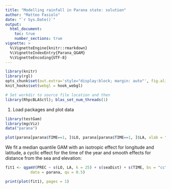 ```yaml
---
title: "Modelling rainfall in Parana state: solution"
author: "Matteo Fasiolo"
date: "`r Sys.Date()`"
output: 
  html_document:
    toc: true
    number_sections: true
vignette: >
  %\VignetteEngine{knitr::rmarkdown}
  %\VignetteIndexEntry{Parana_QGAM}
  %\VignetteEncoding{UTF-8}
---
```


<!-- %%%%%%%%%%%%% THIS EXAMPLE TAKES FOREVER TO RUN, HENCE COMMENTED OUT IN THE PACKAGE %%%%%%%%%%%%% -->
  
```r
library(knitr)
library(rgl)
opts_chunk$set(out.extra='style="display:block; margin: auto"', fig.align="center", tidy=FALSE)
knit_hooks$set(webgl = hook_webgl)
```

```r
# Set workdir to source file location and then
library(RhpcBLASctl); blas_set_num_threads(1)
```

1) Load packages and plot data
```r
library(testGam)
library(mgcViz)
data("parana")

plot(parana[parana$TIME==1, ]$LO, parana[parana$TIME==1, ]$LA, xlab = "LO", ylab = "LA") 
```

We fit a median quantile GAM with an isotropic effect for longitude and latitude, a cyclic effect for the time of the year and smooth effects for distance from the sea and elevation:
```r
fit1 <- qgamV(PREC ~ s(LO, LA, k = 25) + s(seaDist) + s(TIME, bs = "cc") + s(EL), 
           data = parana, qu = 0.5)

print(plot(fit1), pages = 1)
```

<!-- Here using an isotropic smooth form `LO` and `LA` makes sense, because the two units are similar. We can still -->
<!-- check whether a tensor effect would lead to a different effect: -->
<!-- ```{r parana3, message = F} -->
<!-- fit2 <- qgamV(PREC ~ te(LO, LA, k = c(5, 5)) + s(seaDist) + s(TIME, bs = "cc") + s(EL),  -->
<!--                        data = parana,  -->
<!--                        qu = 0.5) -->


<!-- library(gridExtra) -->
<!-- pl1 <- plot(sm(fit1, 1)) + l_fitRaster() + l_fitContour() + theme(legend.position="bottom") -->
<!-- pl2 <- plot(sm(fit2, 1)) + l_fitRaster() + l_fitContour() + theme(legend.position="bottom") -->

<!-- grid.arrange(grobs = list(pl1$ggObj, pl2$ggObj), ncol = 2) -->
<!-- ``` -->
<!-- The two spatial effects are completely different! What happened is that the tensor product smooth got partially confounded with the distance from the sea effect. The `te` was more prone to doing this, because `seaDist` varies mostly along `LO` and it is mostly the marginal effect of `LO` that ended up offsetting the effect of `seaDist`. -->
<!-- In general if your model include a bivariate effect `s(x, y)` or `te(x, y)`, you have to be very careful when including an extra effect $s(f(x, y))$ where some $f$ is some fixed function (`seaDist` here). -->

<!-- We can of course fit this model to several quantiles: -->
<!-- ```{r parana4, message = F} -->
<!-- fitM <- mqgamV(PREC ~ s(LO, LA, k = 25) + s(seaDist) + s(TIME, bs = "cc") + s(EL),  -->
<!--                data = parana,  -->
<!--                qu = seq(0.1, 0.9, length.out = 5)) -->

<!-- plot(fitM, select = 1) -->
<!-- print(plot(fitM, select = 2:4), pages = 1) -->
<!-- ``` -->
<!-- Notice that the spatial effect seems much stronger for high quantiles than for the low one. The same is true for distance from the sea and seasonality (`TIME`), while the effect of elevation is not significant from `qu = 0.9`. -->
<!-- We can visualize the spatial effect in 3D as follows: -->
<!-- ```{r parana4b, message = F} -->
<!-- plotRGL(sm(fitM[[5]], 1)) # This will not appear in the html file -->
<!-- ``` -->

<!-- We might also wonder whether the spatial effect changes with time. To verify this here we construct a tensor product smooth between the 2D thin-plate-spline spatial effect and the cyclical effect of time. We simplify the -->
<!-- model by removing the effect of `seaDist`. -->
<!-- ```{r parana5, message = F} -->
<!-- fit4 <- qgamV(PREC ~ te(LO, LA, TIME, d = c(2, 1), k = c(20, 10), bs = c("tp", "cc")) + s(EL),  -->
<!--               data = parana,  -->
<!--               qu = 0.9) -->

<!-- plotSlice(sm(fit4, 1),  -->
<!--           fix = list("TIME" = round(seq(1, 53, length.out = 6)))) + l_fitRaster() -->
<!-- ``` -->

<!-- You can plot any slice in 3D by doing: -->
<!-- ```{r parana6, message = F, webgl=TRUE} -->
<!-- plotRGL(sm(fit4, 1), fix = c("TIME" = 11)) -->
<!-- ``` -->
